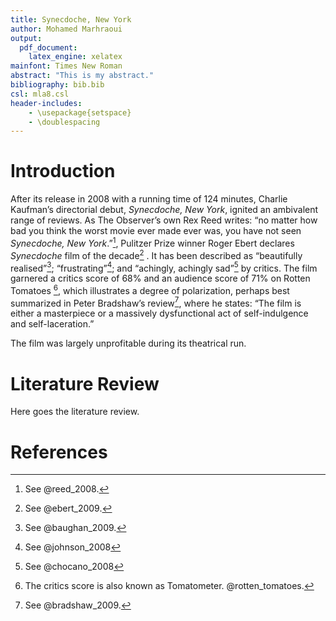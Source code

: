 ```yaml
---
title: Synecdoche, New York
author: Mohamed Marhraoui
output:
  pdf_document:
    latex_engine: xelatex
mainfont: Times New Roman
abstract: "This is my abstract."
bibliography: bib.bib
csl: mla8.csl
header-includes:
    - \usepackage{setspace}
    - \doublespacing
---
```


# Introduction

| After its release in 2008 with a running time of 124 minutes, Charlie Kaufman's directorial debut, _Synecdoche, New York_, ignited an ambivalent range of reviews. As The Observer's own Rex Reed writes: "no matter how bad you think the worst movie ever made ever was, you have not seen _Synecdoche, New York_."^[See @reed_2008.], Pulitzer Prize winner Roger Ebert declares _Synecdoche_ film of the decade^[See @ebert_2009.] . It has been described as "beautifully realised"^[See @baughan_2009.]; "frustrating"^[See @johnson_2008]; and "achingly, achingly sad"^[See @chocano_2008] by critics. The film garnered a critics score of 68% and an audience score of 71% on Rotten Tomatoes ^[The critics score is also known as Tomatometer. @rotten_tomatoes.], which illustrates a degree of polarization, perhaps best summarized in Peter Bradshaw's review^[See @bradshaw_2009.], where he states: "The film is either a masterpiece or a massively dysfunctional act of self-indulgence and self-laceration."


The film was largely unprofitable during its theatrical run.


# Literature Review

Here goes the literature review.

\pagebreak

# References
